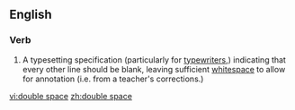 ==English==
{{rfc|definition is not a noun}}
===Verb===
{{en-verb|double spaces|double spacing|double spaced}}

# A typesetting specification (particularly for [[typewriter]]s,) indicating that every other line should be blank, leaving sufficient [[whitespace]] to allow for annotation (i.e. from a teacher's corrections.)

[[vi:double space]]
[[zh:double space]]